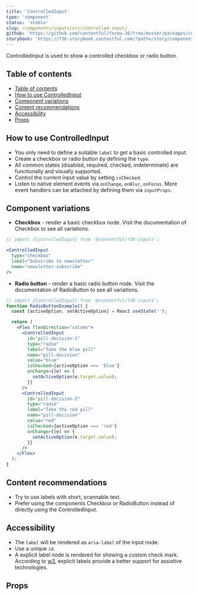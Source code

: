 ```yaml
---
title: 'ControlledInput'
type: 'component'
status: 'stable'
slug: /components/inputs/src/controlled-input/
github: 'https://github.com/contentful/forma-36/tree/master/packages/components/inputs/src/controlled-input'
storybook: 'https://f36-storybook.contentful.com/?path=/story/components-controlled-input--overview'
---
```


ControlledInput is used to show a controlled checkbox or radio button.

## Table of contents

- [Table of contents](#table-of-contents)
- [How to use ControlledInput](#how-to-use-controlledinput)
- [Component variations](#component-variations)
- [Content recommendations](#content-recommendations)
- [Accessibility](#accessibility)
- [Props](#props)

## How to use ControlledInput

- You only need to define a suitable `label` to get a basic controlled input.
- Create a checkbox or radio button by defining the `type`.
- All common states (disabled, required, checked, indeterminate) are functionally and visually supported.
- Control the current input value by setting `isChecked`.
- Listen to native element events via `onChange`, `onBlur`, `onFocus`. More event handlers can be attached by defining them via `inputProps`.

## Component variations

- **Checkbox** - render a basic checkbox node. Visit the documentation of Checkbox to see all variations.

```jsx
// import {ControlledInput} from '@contentful/f36-inputs';

<ControlledInput
  type="checkbox"
  label="Subscribe to newsletter"
  name="newsletter-subscribe"
/>
```

- **Radio button** - render a basic radio button node. Visit the documentation of RadioButton to see all variations.

```jsx
// import {ControlledInput} from '@contentful/f36-inputs';
function RadioButtonExample() {
  const [activeOption, setActiveOption] = React.useState('');

  return (
    <Flex flexDirection="column">
      <ControlledInput
        id="pill-decision-1"
        type="radio"
        label="Take the blue pill"
        name="pill-decision"
        value="blue"
        isChecked={activeOption === 'blue'}
        onChange={(e) => {
          setActiveOption(e.target.value);
        }}
      />
      <ControlledInput
        id="pill-decision-2"
        type="radio"
        label="Take the red pill"
        name="pill-decision"
        value="red"
        isChecked={activeOption === 'red'}
        onChange={(e) => {
          setActiveOption(e.target.value);
        }}
      />
    </Flex>
  );
}
```

## Content recommendations

- Try to use labels with short, scannable text.
- Prefer using the components Checkbox or RadioButton instead of directly using the ControlledInput.

## Accessibility

- The `label` will be rendered as `aria-label` of the input node.
- Use a unique `id`.
- A explicit label node is rendered for showing a custom check mark. According to [w3](https://www.w3.org/WAI/tutorials/forms/labels/#associating-labels-implicitly), explicit labels provide a better support for assistive technologies.

## Props


<Props of="ControlledInput" />
